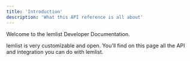 ```yaml
---
title: 'Introduction'
description: 'What this API reference is all about'
---
```


Welcome to the lemlist Developer Documentation.

lemlist is very customizable and open. You'll find on this page all the API and integration you can do with lemlist.